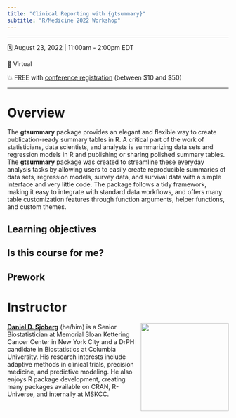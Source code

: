 ```yaml
---
title: "Clinical Reporting with {gtsummary}"
subtitle: "R/Medicine 2022 Workshop"
---
```


<!-- https://github.com/rstudio-conf-2022/teach-ds -->

------------------------------------------------------------------------

🗓️ August 23, 2022 | 11:00am - 2:00pm EDT

🏨 Virtual

💥 FREE with [conference registration](https://events.linuxfoundation.org/r-medicine/register/) (between $10 and $50) 

------------------------------------------------------------------------

# Overview

The **gtsummary** package provides an elegant and flexible way to create publication-ready summary tables in R.
A critical part of the work of statisticians, data scientists, and analysts is summarizing data sets and regression models in R and publishing or sharing polished summary tables.
The **gtsummary** package was created to streamline these everyday analysis tasks by allowing users to easily create reproducible summaries of data sets, regression models, survey data, and survival data with a simple interface and very little code.
The package follows a tidy framework, making it easy to integrate with standard data workflows, and offers many table customization features through function arguments, helper functions, and custom themes.

## Learning objectives

## Is this course for me?

## Prework

# Instructor

![](images/dan.jpg){style="float:right;padding: 0 0 0 10px;" fig-alt="Headshot of Daniel D. Sjoberg" width="200"}

[**Daniel D. Sjoberg**](https://www.danieldsjoberg.com/) (he/him) is a Senior Biostatistician at Memorial Sloan Kettering Cancer Center in New York City and a DrPH candidate in Biostatistics at Columbia University.
His research interests include adaptive methods in clinical trials, precision medicine, and predictive modeling.
He also enjoys R package development, creating many packages available on CRAN, R-Universe, and internally at MSKCC.
